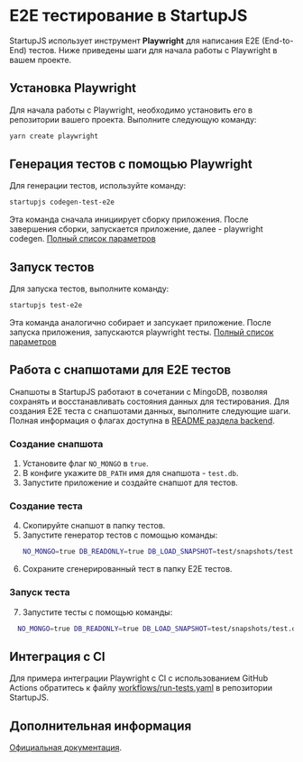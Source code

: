 # E2E тестирование в StartupJS

StartupJS использует инструмент **Playwright** для написания E2E (End-to-End) тестов. Ниже приведены шаги для начала работы с Playwright в вашем проекте.

## Установка Playwright

Для начала работы с Playwright, необходимо установить его в репозитории вашего проекта. Выполните следующую команду:

```bash
yarn create playwright
```

## Генерация тестов с помощью Playwright

Для генерации тестов, используйте команду:

```bash
startupjs codegen-test-e2e
```
Эта команда сначала инициирует сборку приложения. После завершения сборки, запускается приложение, далее - playwright codegen.
[Полный список параметров](https://playwright.dev/docs/codegen#running-codegen)

## Запуск тестов
Для запуска тестов, выполните команду:

```bash
startupjs test-e2e
```
Эта команда аналогично собирает и запсукает приложение. После запуска приложения, запускаются playwright тесты.
[Полный список параметров](https://playwright.dev/docs/test-cli)


## Работа с снапшотами для E2E тестов

Снапшоты в StartupJS работают в сочетании с MingoDB, позволяя сохранять и восстанавливать состояния данных для тестирования. Для создания E2E теста с снапшотами данных, выполните следующие шаги. Полная информация о флагах доступна в [README раздела backend](https://github.com/startupjs/startupjs/tree/master/packages/backend).

### Создание снапшота
1. Установите флаг `NO_MONGO` в `true`.
2. В конфиге укажите `DB_PATH` имя для снапшота - `test.db`.
3. Запустите приложение и создайте снапшот для тестов.

### Создание теста
4. Скопируйте снапшот в папку тестов.
5. Запустите генератор тестов с помощью команды:
    ```bash
   NO_MONGO=true DB_READONLY=true DB_LOAD_SNAPSHOT=test/snapshots/test.db startupjs codegen-test-e2e
   ```
6. Сохраните сгенерированный тест в папку E2E тестов.

### Запуск теста
7. Запустите тесты с помощью команды:
```bash
  NO_MONGO=true DB_READONLY=true DB_LOAD_SNAPSHOT=test/snapshots/test.db startupjs test-e2e path/to/e2e-tests
```

## Интеграция с CI

Для примера интеграции Playwright с CI с использованием GitHub Actions обратитесь к файлу [workflows/run-tests.yaml](https://github.com/startupjs/startupjs/blob/master/.github/workflows/run-tests.yaml) в репозитории StartupJS.

## Дополнительная информация

[Официальная документация](https://playwright.dev/docs/intro).
